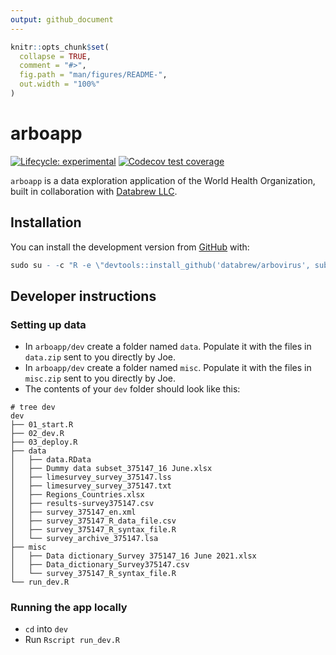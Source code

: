```yaml
---
output: github_document
---
```


<!-- README.md is generated from README.Rmd. Please edit that file -->

```r
knitr::opts_chunk$set(
  collapse = TRUE,
  comment = "#>",
  fig.path = "man/figures/README-",
  out.width = "100%"
)
```

# arboapp

<!-- badges: start -->
[![Lifecycle: experimental](https://img.shields.io/badge/lifecycle-experimental-orange.svg)](https://lifecycle.r-lib.org/articles/stages.html#experimental)
[![Codecov test coverage](https://codecov.io/gh/databrew/arbovirus/branch/main/graph/badge.svg)](https://codecov.io/gh/databrew/arbovirus?branch=main)
<!-- badges: end -->

`arboapp` is a data exploration application of the World Health Organization, built in collaboration with [Databrew LLC](https://databrew.cc).

## Installation

You can install the development version from [GitHub](https://github.com/) with:

``` r
sudo su - -c "R -e \"devtools::install_github('databrew/arbovirus', subdir = 'arboapp')\"";
```
## Developer instructions

### Setting up data

- In `arboapp/dev` create a folder named `data`. Populate it with the files in `data.zip` sent to you directly by Joe.
- In `arboapp/dev` create a folder named `misc`. Populate it with the files in `misc.zip` sent to you directly by Joe.
- The contents of your `dev` folder should look like this:

```
# tree dev
dev
├── 01_start.R
├── 02_dev.R
├── 03_deploy.R
├── data
│   ├── data.RData
│   ├── Dummy data subset_375147_16 June.xlsx
│   ├── limesurvey_survey_375147.lss
│   ├── limesurvey_survey_375147.txt
│   ├── Regions_Countries.xlsx
│   ├── results-survey375147.csv
│   ├── survey_375147_en.xml
│   ├── survey_375147_R_data_file.csv
│   ├── survey_375147_R_syntax_file.R
│   └── survey_archive_375147.lsa
├── misc
│   ├── Data dictionary_Survey 375147_16 June 2021.xlsx
│   ├── Data_dictionary_Survey375147.csv
│   └── survey_375147_R_syntax_file.R
└── run_dev.R
```

### Running the app locally

- `cd` into `dev`  
- Run `Rscript run_dev.R`  
